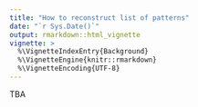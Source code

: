 ```yaml
---
title: "How to reconstruct list of patterns"
date: "`r Sys.Date()`"
output: rmarkdown::html_vignette
vignette: >
  %\VignetteIndexEntry{Background}
  %\VignetteEngine{knitr::rmarkdown}
  %\VignetteEncoding{UTF-8}
---
```


TBA
